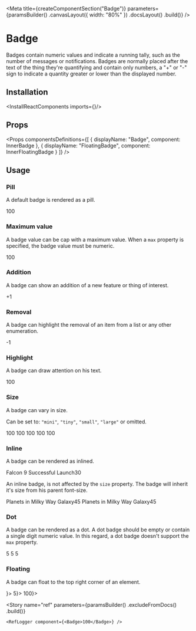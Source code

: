 
<Meta
    title={createComponentSection("Badge")}
    parameters={paramsBuilder()
        .canvasLayout({ width: "80%" })
        .docsLayout(<ReactComponentsLayout sourcePath="/packages/react-components/src/badge" />)
        .build()}
/>

# Badge

Badges contain numeric values and indicate a running tally, such as the number of messages or notifications.
Badges are normally placed after the text of the thing they're quantifying and contain only numbers, a "+" or "-" sign to indicate a quantity greater or lower than the displayed number.

## Installation

<InstallReactComponents imports={<Imports />}/>

## Props

<Props
    componentsDefinitions={[
        { displayName: "Badge", component: InnerBadge },
        { displayName: "FloatingBadge", component: InnerFloatingBadge }
    ]}
/>

## Usage

### Pill

A default badge is rendered as a pill.

<Preview>
    <Story name="pill">
        <Badge>100</Badge>
    </Story>
</Preview>

### Maximum value

A badge value can be cap with a maximum value. When a `max` property is specified, the badge value must be numeric.

<Preview>
    <Story name="max">
        <Badge max={99}>100</Badge>
    </Story>
</Preview>

### Addition

A badge can show an addition of a new feature or thing of interest.

<Preview>
    <Story name="addition">
        <Badge>+1</Badge>
    </Story>
</Preview>

### Removal

A badge can highlight the removal of an item from a list or any other enumeration.

<Preview>
    <Story name="removal">
        <Badge>-1</Badge>
    </Story>
</Preview>

### Highlight

A badge can draw attention on his text.

<Preview>
    <Story name="highlight">
        <Badge highlight>100</Badge>
    </Story>
</Preview>

### Size

A badge can vary in size.

Can be set to: `"mini"`, `"tiny"`, `"small"`, `"large"` or omitted.

<Preview>
    <Story name="size">
        <div className="flex items-end items-space-between">
            <Badge size="mini">100</Badge>
            <Badge size="tiny">100</Badge>
            <Badge size="small">100</Badge>
            <Badge>100</Badge>
            <Badge size="large">100</Badge>
        </div>
    </Story>
</Preview>

### Inline

A badge can be rendered as inlined.

<Preview>
    <Story name="inline">
        <span>Falcon 9 Successful Launch<Badge inline>30</Badge></span>
    </Story>
</Preview>

An inline badge, is not affected by the `size` property. The badge will inherit it's size from his parent font-size.

<Preview>
    <Story name="inline size">
        <div className="flex flex-column items-vertical-space-between">
            <span className="f5">Planets in Milky Way Galaxy<Badge max={40} inline>45</Badge></span>
            <span className="f4">Planets in Milky Way Galaxy<Badge max={40} inline>45</Badge></span>
        </div>
    </Story>
</Preview>

### Dot

A badge can be rendered as a dot. A dot badge should be empty or contain a single digit numeric value. In this regard, a dot badge doesn't support the `max` property.

<Preview>
    <Story name="dot">
        <div className="flex flex-column items-vertical-space-between">
            <div className="flex items-end items-space-between">
                <Badge dot size="mini" />
                <Badge dot size="tiny" />
                <Badge dot size="small" />
                <Badge dot />
                <Badge dot size="large" />
            </div>
            <div className="flex items-end items-space-between">
                <Badge dot size="small">5</Badge>
                <Badge dot>5</Badge>
                <Badge dot size="large">5</Badge>
            </div>
        </div>
    </Story>
</Preview>

### Floating

A badge can float to the top right corner of an element.

<Preview>
    <Story name="floating">
        <div className="flex items-lot-of-space-between">
            <FloatingBadge badge={<Badge dot />}>
                <Square />
            </FloatingBadge>
            <FloatingBadge badge={<Badge dot>5</Badge>}>
                <Square />
            </FloatingBadge>
            <FloatingBadge badge={<Badge max={99}>100</Badge>}>
                <Square />
            </FloatingBadge>
        </div>
    </Story>
</Preview>

<Story
    name="ref"
    parameters={paramsBuilder()
        .excludeFromDocs()
        .build()}
>
    <RefLogger component={<Badge>100</Badge>} />
</Story>


